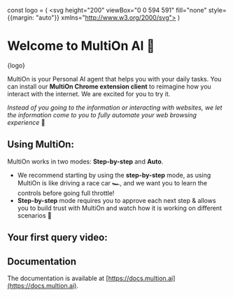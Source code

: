 
const logo = (
  <svg height="200" viewBox="0 0 594 591" fill="none" style={{margin: "auto"}} xmlns="http://www.w3.org/2000/svg">
<path fill-rule="evenodd" clip-rule="evenodd" d="M383.123 552.415C458.468 526.944 481.207 391.222 433.526 250.184C385.846 109.146 299.198 11.0371 210.768 40.9324C126.527 69.4119 112.997 201.387 160.677 342.426C208.358 483.464 307.778 577.887 383.123 552.415ZM373.462 497.931C425.955 480.185 437.683 373.46 399.415 260.264C361.147 147.067 296.686 66.6073 235.077 87.4353C176.386 107.277 171.053 211.332 209.321 324.528C247.59 437.725 320.969 515.677 373.462 497.931Z" fill="url(#paint0_linear_321_7189)"/>
<path fill-rule="evenodd" clip-rule="evenodd" d="M545.614 190.124C511.515 118.271 374.067 111.543 239.564 175.373C105.061 239.203 17.7465 336.718 57.7673 421.05C95.8928 501.388 228.545 499.408 363.048 435.578C497.551 371.748 579.713 261.978 545.614 190.124ZM492.635 206.094C468.878 156.034 361.514 156.853 253.563 208.083C145.612 259.313 73.2331 332.731 101.116 391.485C127.678 447.456 231.643 440.598 339.594 389.368C447.545 338.138 516.392 256.155 492.635 206.094Z" fill="url(#paint1_linear_321_7189)"/>
<path fill-rule="evenodd" clip-rule="evenodd" d="M155.8 325.689L196.485 283.265C196.485 283.265 192.681 268.67 189.453 249.371C184.738 222.385 183.095 197.152 184.704 174.978C184.784 171.916 184.866 170.16 184.866 170.16L133.934 170.703C130.941 216.313 138.45 270.002 155.8 325.689Z" fill="url(#paint2_linear_321_7189)"/>
<defs>
<linearGradient id="paint0_linear_321_7189" x1="182.591" y1="417.548" x2="461.763" y2="319.134" gradientUnits="userSpaceOnUse">
<stop stop-color="#D7539E"/>
<stop offset="0.6875" stop-color="#FA9891"/>
<stop offset="1" stop-color="#F2F625"/>
</linearGradient>
<linearGradient id="paint1_linear_321_7189" x1="65.8662" y1="442.254" x2="507.491" y2="358.282" gradientUnits="userSpaceOnUse">
<stop stop-color="#9895C2"/>
<stop offset="0.457245" stop-color="#E74274"/>
<stop offset="1" stop-color="#F6ED2D"/>
</linearGradient>
<linearGradient id="paint2_linear_321_7189" x1="183.67" y1="417.129" x2="458.311" y2="318.235" gradientUnits="userSpaceOnUse">
<stop stop-color="#D7539E"/>
<stop offset="0.6875" stop-color="#FA9891"/>
<stop offset="1" stop-color="#F2F625"/>
</linearGradient>
</defs>
</svg>)

# Welcome to MultiOn AI 🚀

{logo}

MultiOn is your Personal AI agent that helps you with your daily tasks. You can install our **MultiOn Chrome extension client** to reimagine how you interact with the internet. We are excited for you to try it.

_Instead of you going to the information or interacting with websites, we let the information come to you to fully automate your web browsing experience_ 🤗

## Using MultiOn:

MultiOn works in two modes: **Step-by-step** and **Auto**.

- We recommend starting by using the **step-by-step** mode, as using MultiOn is like driving a race car 🏎️, and we want you to learn the controls before going full throttle!
- **Step-by-step** mode requires you to approve each next step & allows you to build trust with MultiOn and watch how it is working on different scenarios 🙂

## Your first query video:

<VideoTile src="/query_video.mp4" width={660} height={500} />

## Documentation

The documentation is available at [https://docs.multion.ai](https://docs.multion.ai).
